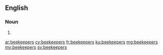 ==English==

===Noun===
{{head|en}}

# {{plural of|beekeeper}}

[[ar:beekeepers]]
[[cy:beekeepers]]
[[fr:beekeepers]]
[[ku:beekeepers]]
[[mg:beekeepers]]
[[my:beekeepers]]
[[sv:beekeepers]]